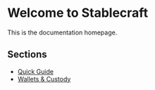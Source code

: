 # Welcome to Stablecraft

This is the documentation homepage.

## Sections

- [Quick Guide](docs/quick-guide)
- [Wallets & Custody](docs/wallets-and-custody)
